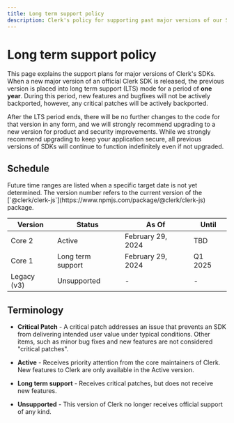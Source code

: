 ```yaml
---
title: Long term support policy
description: Clerk's policy for supporting past major versions of our SDKs
---
```


# Long term support policy

This page explains the support plans for major versions of Clerk's SDKs. When a new major version of an official Clerk SDK is released, the previous version is placed into long term support (LTS) mode for a period of **one year**. During this period, new features and bugfixes will not be actively backported, however, any critical patches will be actively backported.

After the LTS period ends, there will be no further changes to the code for that version in any form, and we will strongly recommend upgrading to a new version for product and security improvements. While we strongly recommend upgrading to keep your application secure, all previous versions of SDKs will continue to function indefinitely even if not upgraded.

## Schedule

<Callout type="info">
  Future time ranges are listed when a specific target date is not yet determined. The version number refers to the current version of the [`@clerk/clerk-js`](https://www.npmjs.com/package/@clerk/clerk-js) package.
</Callout>

| Version | Status                        | As Of            | Until            |
| ------- | ----------------------------- | ---------------- | ---------------- |
| Core 2       | Active      | February 29, 2024 | TBD          |
| Core 1       | Long term support | February 29, 2024 | Q1 2025          |
| Legacy (v3)       | Unsupported                   | - | - |

## Terminology

- **Critical Patch** - A critical patch addresses an issue that prevents an SDK from delivering intended user value under typical conditions. Other items, such as minor bug fixes and new features are not considered "critical patches".

- **Active** - Receives priority attention from the core maintainers of Clerk. New features to Clerk are only available in the Active version.

- **Long term support** - Receives critical patches, but does not receive new features.

- **Unsupported** - This version of Clerk no longer receives official support of any kind.
